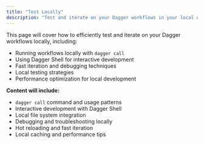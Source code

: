 ```yaml
---
title: "Test Locally"
description: "Test and iterate on your Dagger workflows in your local development environment"
---
```


This page will cover how to efficiently test and iterate on your Dagger workflows locally, including:

- Running workflows locally with `dagger call`
- Using Dagger Shell for interactive development
- Fast iteration and debugging techniques
- Local testing strategies
- Performance optimization for local development

**Content will include:**
- `dagger call` command and usage patterns
- Interactive development with Dagger Shell
- Local file system integration
- Debugging and troubleshooting locally
- Hot reloading and fast iteration
- Local caching and performance tips